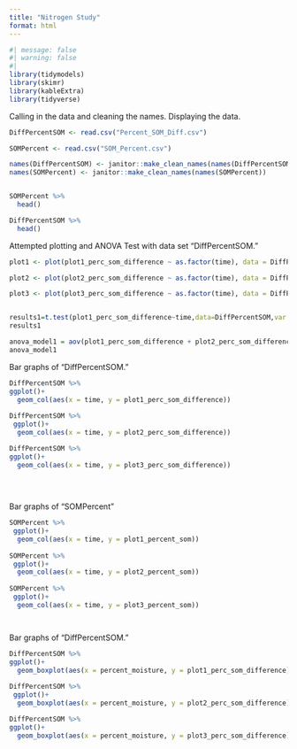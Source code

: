 ```yaml
---
title: "Nitrogen Study"
format: html
---
```


```r
#| message: false
#| warning: false
#| 
library(tidymodels)
library(skimr)
library(kableExtra)
library(tidyverse)


```


Calling in the data and cleaning the names. Displaying the data.

```r
DiffPercentSOM <- read.csv("Percent_SOM_Diff.csv")

SOMPercent <- read.csv("SOM_Percent.csv")

names(DiffPercentSOM) <- janitor::make_clean_names(names(DiffPercentSOM))
names(SOMPercent) <- janitor::make_clean_names(names(SOMPercent))


SOMPercent %>% 
  head()

DiffPercentSOM %>% 
  head()
```

Attempted plotting and ANOVA Test with data set "DiffPercentSOM."

```r

plot1 <- plot(plot1_perc_som_difference ~ as.factor(time), data = DiffPercentSOM)

plot2 <- plot(plot2_perc_som_difference ~ as.factor(time), data = DiffPercentSOM)

plot3 <- plot(plot3_perc_som_difference ~ as.factor(time), data = DiffPercentSOM)


results1=t.test(plot1_perc_som_difference~time,data=DiffPercentSOM,var.equal=FALSE)
results1

anova_model1 = aov(plot1_perc_som_difference + plot2_perc_som_difference + plot3_perc_som_difference ~ as.factor(time), data=DiffPercentSOM)
anova_model1

```

Bar graphs of "DiffPercentSOM."

```r
DiffPercentSOM %>% 
ggplot()+
  geom_col(aes(x = time, y = plot1_perc_som_difference)) 
  
DiffPercentSOM %>%   
 ggplot()+
  geom_col(aes(x = time, y = plot2_perc_som_difference)) 

DiffPercentSOM %>%   
ggplot()+
  geom_col(aes(x = time, y = plot3_perc_som_difference)) 
  
 
        


```

Bar graphs of "SOMPercent"

```r

SOMPercent %>%   
 ggplot()+
  geom_col(aes(x = time, y = plot1_percent_som))   
    
SOMPercent %>%   
 ggplot()+
  geom_col(aes(x = time, y = plot2_percent_som))   
    
SOMPercent %>%   
 ggplot()+
  geom_col(aes(x = time, y = plot3_percent_som))  




```

Bar graphs of "DiffPercentSOM."

```r

DiffPercentSOM %>% 
ggplot()+
  geom_boxplot(aes(x = percent_moisture, y = plot1_perc_som_difference))
  
DiffPercentSOM %>%   
 ggplot()+
  geom_boxplot(aes(x = percent_moisture, y = plot2_perc_som_difference)) 

DiffPercentSOM %>%   
ggplot()+
  geom_boxplot(aes(x = percent_moisture, y = plot3_perc_som_difference)) 
```
